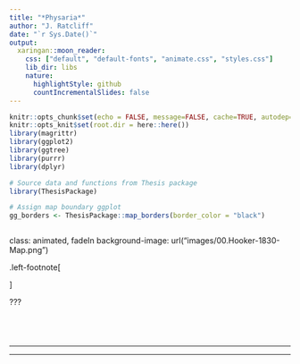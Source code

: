```yaml
---
title: "*Physaria*"
author: "J. Ratcliff"
date: "`r Sys.Date()`"
output:
  xaringan::moon_reader:
    css: ["default", "default-fonts", "animate.css", "styles.css"]
    lib_dir: libs
    nature:
      highlightStyle: github
      countIncrementalSlides: false
---
```


```r
knitr::opts_chunk$set(echo = FALSE, message=FALSE, cache=TRUE, autodep=TRUE)
knitr::opts_knit$set(root.dir = here::here())
library(magrittr)
library(ggplot2)
library(ggtree)
library(purrr)
library(dplyr)

# Source data and functions from Thesis package
library(ThesisPackage)

# Assign map boundary ggplot
gg_borders <- ThesisPackage::map_borders(border_color = "black")
```



```

```







class: animated, fadeIn
background-image: url("images/00.Hooker-1830-Map.png")


.left-footnote[


]

???







```


```


```


```

---




---






```






```



